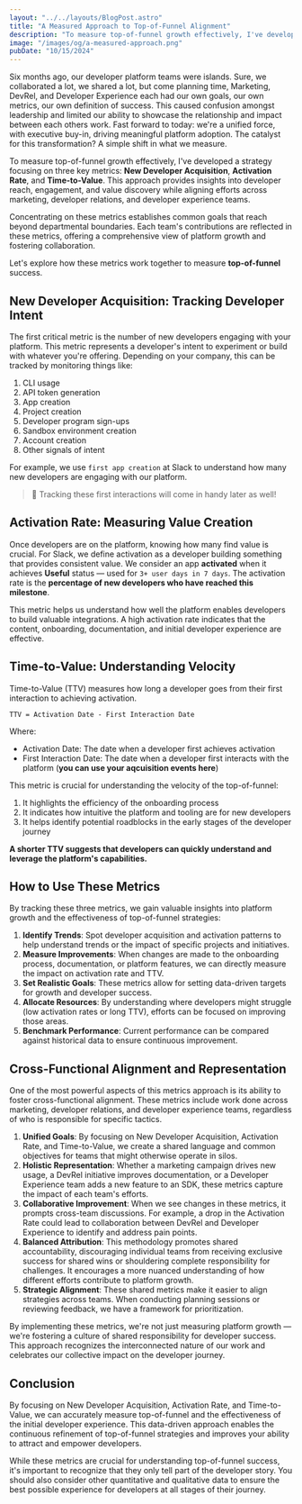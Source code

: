 ```yaml
---
layout: "../../layouts/BlogPost.astro"
title: "A Measured Approach to Top-of-Funnel Alignment"
description: "To measure top-of-funnel growth effectively, I've developed a strategy focusing on three key metrics: New Developer Acquisition, Activation Rate, and Time-to-Value. This approach provides insights into developer reach, engagement, and value discovery while aligning efforts across marketing, developer relations, and developer experience teams."
image: "/images/og/a-measured-approach.png"
pubDate: "10/15/2024"
---
```

Six months ago, our developer platform teams were islands. Sure, we collaborated a lot, we shared a lot, but come planning time, Marketing, DevRel, and Developer Experience each had our own goals, our own metrics, our own definition of success. This caused confusion amongst leadership and limited our ability to showcase the relationship and impact between each others work. Fast forward to today: we're a unified force, with executive buy-in, driving meaningful platform adoption. The catalyst for this transformation? A simple shift in what we measure.

To measure top-of-funnel growth effectively, I've developed a strategy focusing on three key metrics: **New Developer Acquisition**, **Activation Rate**, and **Time-to-Value**. This approach provides insights into developer reach, engagement, and value discovery while aligning efforts across marketing, developer relations, and developer experience teams.

Concentrating on these metrics establishes common goals that reach beyond departmental boundaries. Each team's contributions are reflected in these metrics, offering a comprehensive view of platform growth and fostering collaboration.

Let's explore how these metrics work together to measure **top-of-funnel** success.

## New Developer Acquisition: Tracking Developer Intent

The first critical metric is the number of new developers engaging with your platform. This metric represents a developer's intent to experiment or build with whatever you're offering. Depending on your company, this can be tracked by monitoring things like:

1. CLI usage
2. API token generation
3. App creation
4. Project creation
5. Developer program sign-ups
6. Sandbox environment creation
7. Account creation
8. Other signals of intent

For example, we use `first app creation` at Slack to understand how many new developers are engaging with our platform.

> 🧠 Tracking these first interactions will come in handy later as well!

## Activation Rate: Measuring Value Creation

Once developers are on the platform, knowing how many find value is crucial. For Slack, we define activation as a developer building something that provides consistent value. We consider an app **activated** when it achieves **Useful** status — used for `3+ user days in 7 days`. The activation rate is the **percentage of new developers who have reached this milestone**.

This metric helps us understand how well the platform enables developers to build valuable integrations. A high activation rate indicates that the content, onboarding, documentation, and initial developer experience are effective.

## Time-to-Value: Understanding Velocity

Time-to-Value (TTV) measures how long a developer goes from their first interaction to achieving activation.

`TTV = Activation Date - First Interaction Date`

Where:

- Activation Date: The date when a developer first achieves activation
- First Interaction Date: The date when a developer first interacts with the platform (**you can use your aqcuisition events here**)

This metric is crucial for understanding the velocity of the top-of-funnel:

1. It highlights the efficiency of the onboarding process
2. It indicates how intuitive the platform and tooling are for new developers
3. It helps identify potential roadblocks in the early stages of the developer journey

**A shorter TTV suggests that developers can quickly understand and leverage the platform's capabilities.**

## How to Use These Metrics

By tracking these three metrics, we gain valuable insights into platform growth and the effectiveness of top-of-funnel strategies:

1. **Identify Trends**: Spot developer acquisition and activation patterns to help understand trends or the impact of specific projects and initiatives.
2. **Measure Improvements**: When changes are made to the onboarding process, documentation, or platform features, we can directly measure the impact on activation rate and TTV.
3. **Set Realistic Goals**: These metrics allow for setting data-driven targets for growth and developer success.
4. **Allocate Resources**: By understanding where developers might struggle (low activation rates or long TTV), efforts can be focused on improving those areas.
5. **Benchmark Performance**: Current performance can be compared against historical data to ensure continuous improvement.

## Cross-Functional Alignment and Representation

One of the most powerful aspects of this metrics approach is its ability to foster cross-functional alignment. These metrics include work done across marketing, developer relations, and developer experience teams, regardless of who is responsible for specific tactics.

1. **Unified Goals**: By focusing on New Developer Acquisition, Activation Rate, and Time-to-Value, we create a shared language and common objectives for teams that might otherwise operate in silos.
2. **Holistic Representation**: Whether a marketing campaign drives new usage, a DevRel initiative improves documentation, or a Developer Experience team adds a new feature to an SDK, these metrics capture the impact of each team's efforts.
3. **Collaborative Improvement**: When we see changes in these metrics, it prompts cross-team discussions. For example, a drop in the Activation Rate could lead to collaboration between DevRel and Developer Experience to identify and address pain points.
4. **Balanced Attribution**: This methodology promotes shared accountability, discouraging individual teams from receiving exclusive success for shared wins or shouldering complete responsibility for challenges. It encourages a more nuanced understanding of how different efforts contribute to platform growth.
5. **Strategic Alignment**: These shared metrics make it easier to align strategies across teams. When conducting planning sessions or reviewing feedback, we have a framework for prioritization.

By implementing these metrics, we're not just measuring platform growth — we're fostering a culture of shared responsibility for developer success. This approach recognizes the interconnected nature of our work and celebrates our collective impact on the developer journey.

## Conclusion

By focusing on New Developer Acquisition, Activation Rate, and Time-to-Value, we can accurately measure top-of-funnel and the effectiveness of the initial developer experience. This data-driven approach enables the continuous refinement of top-of-funnel strategies and improves your ability to attract and empower developers.

While these metrics are crucial for understanding top-of-funnel success, it's important to recognize that they only tell part of the developer story. You should also consider other quantitative and qualitative data to ensure the best possible experience for developers at all stages of their journey.
